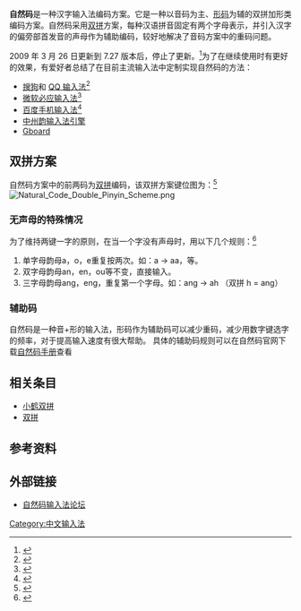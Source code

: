 {{distinguish|自然輸入法}}
{{IME|周志农|1989 年|双拼加形}}
'''自然码'''是一种汉字输入法编码方案。它是一种以音码为主、[[形码|形码]]为辅的双拼加形类编码方案。自然码采用[[双拼|双拼]]方案，每种汉语拼音固定有两个字母表示，并引入汉字的偏旁部首发音的声母作为辅助编码，较好地解决了音码方案中的重码问题。

2009 年 3 月 26 日更新到 7.27 版本后，停止了更新。<ref>{{cite web | url=http://www.zrm.com.cn/download.htm | title=自然码输入系统下载 | publisher=zrm.com.cn | accessdate=2014-04-09 | author=周志农 | archive-url=https://web.archive.org/web/20131009070117/http://www.zrm.com.cn/download.htm | archive-date=2013-10-09 | dead-url=yes }}</ref>为了在继续使用时有更好的效果，有爱好者总结了在目前主流输入法中定制实现自然码的方法：
* [[搜狗拼音输入法|搜狗]]和 [[QQ拼音输入法|QQ 输入法]]<ref>{{cite web | url=http://blog.sina.com.cn/s/blog_5397e8450101n3pd.html | title=搜狗和QQ输入法中使用自然码方案 | publisher=泉生博客 | accessdate=2014-04-09}}</ref>
* [[微软必应输入法|微软必应输入法]]<ref>{{cite web | url=http://blog.sina.com.cn/s/blog_5397e8450101n5pr.html | title=必应输入法中使用自然码双拼方案 | publisher=泉生博客 | accessdate=2014-04-09}}</ref>
* [[百度手机输入法|百度手机输入法]]<ref>{{cite web | url=http://blog.sina.com.cn/s/blog_5397e8450101n7te.html | title=百度手机输入法使用自然码方案 | publisher=泉生博客 | accessdate=2014-04-09}}</ref>
*[[中州韻輸入法引擎|中州韵输入法引擎]]
*[[Gboard|Gboard]]

== 双拼方案 ==
自然码方案中的前两码为[[双拼|双拼]]编码，该双拼方案键位图为：<ref>{{cite web|title=自然码双拼方案|url=http://www.zrm.com.cn/uiysuomy.htm|publisher=zrm.com.cn|accessdate=2014-04-23|archive-url=https://web.archive.org/web/20140604080430/http://www.zrm.com.cn/uiysuomy.htm|archive-date=2014-06-04|dead-url=yes}}</ref> 
[[File:Natural_Code_Double_Pinyin_Scheme.png|left]]
{{clear}}<!--让后续内容换行显示-->

=== 无声母的特殊情况 ===
为了维持两键一字的原则，在当一个字没有声母时，用以下几个规则：<ref>{{cite web|title=自然码编码方案|url=http://www.shuku.net/novels/mingjwx/wuyuewx/zrmlcsysc/zrmlcsysc03-01.html|publisher=亦凡公益图书馆|accessdate=2019-11-15}}</ref>

# 单字母韵母a，o，e重复按两次。如：a → aa，等。
# 双字母韵母an，en，ou等不变，直接输入。
# 三字母韵母ang，eng，重复第一个字母。如：ang → ah （双拼 h = ang）

=== 辅助码 ===
自然码是一种音+形的输入法，形码作为辅助码可以减少重码，减少用数字键选字的频率，对于提高输入速度有很大帮助。
具体的辅助码规则可以在自然码官网下载[http://ziranma.com.cn/uiysuomy.htm 自然码手册]查看

== 相关条目 ==
* [[小鹤双拼|小鹤双拼]]
* [[双拼|双拼]]

== 参考资料 ==
{{reflist}}

==外部链接==
* [http://zrm.acsy.com/ 自然码输入法论坛]

{{漢語輸入法}}

[[Category:中文输入法|Category:中文输入法]]